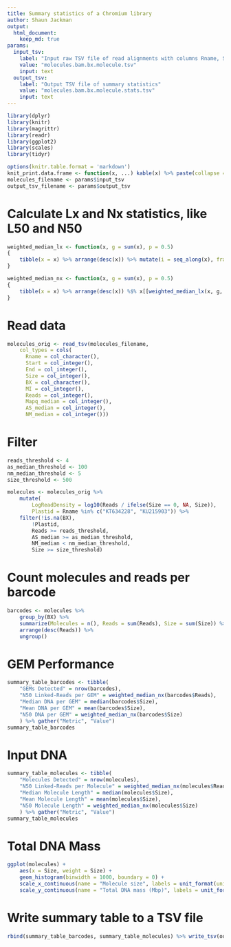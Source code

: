```yaml
---
title: Summary statistics of a Chromium library
author: Shaun Jackman
output:
  html_document:
    keep_md: true
params:
  input_tsv:
    label: "Input raw TSV file of read alignments with columns Rname, Start, End, Size, BX, MI, Reads, Mapq_median, AS_median, NM_median"
    value: "molecules.bam.bx.molecule.tsv"
    input: text
  output_tsv:
    label: "Output TSV file of summary statistics"
    value: "molecules.bam.bx.molecule.stats.tsv"
    input: text
---
```


```r
library(dplyr)
library(knitr)
library(magrittr)
library(readr)
library(ggplot2)
library(scales)
library(tidyr)

options(knitr.table.format = 'markdown')
knit_print.data.frame <- function(x, ...) kable(x) %>% paste(collapse = "\n") %>% asis_output
molecules_filename <- params$input_tsv
output_tsv_filename <- params$output_tsv
```

# Calculate Lx and Nx statistics, like L50 and N50
```r
weighted_median_lx <- function(x, g = sum(x), p = 0.5)
{
	tibble(x = x) %>% arrange(desc(x)) %>% mutate(i = seq_along(x), fraction = cumsum(x) / g) %>% filter(fraction >= p) %$% i[[1]]
}

weighted_median_nx <- function(x, g = sum(x), p = 0.5)
{
	tibble(x = x) %>% arrange(desc(x)) %$% x[[weighted_median_lx(x, g, p)]]
}
```

# Read data
```r
molecules_orig <- read_tsv(molecules_filename,
	col_types = cols(
	  Rname = col_character(),
	  Start = col_integer(),
	  End = col_integer(),
	  Size = col_integer(),
	  BX = col_character(),
	  MI = col_integer(),
	  Reads = col_integer(),
	  Mapq_median = col_integer(),
	  AS_median = col_integer(),
	  NM_median = col_integer()))
```

# Filter
```r
reads_threshold <- 4
as_median_threshold <- 100
nm_median_threshold <- 5
size_threshold <- 500

molecules <- molecules_orig %>%
	mutate(
		LogReadDensity = log10(Reads / ifelse(Size == 0, NA, Size)),
		Plastid = Rname %in% c("KT634228", "KU215903")) %>%
	filter(!is.na(BX),
		!Plastid,
		Reads >= reads_threshold,
		AS_median >= as_median_threshold,
		NM_median < nm_median_threshold,
		Size >= size_threshold)
```

# Count molecules and reads per barcode
```r
barcodes <- molecules %>%
	group_by(BX) %>%
	summarize(Molecules = n(), Reads = sum(Reads), Size = sum(Size)) %>%
	arrange(desc(Reads)) %>%
	ungroup()
```

# GEM Performance
```r
summary_table_barcodes <- tibble(
	"GEMs Detected" = nrow(barcodes),
	"N50 Linked-Reads per GEM" = weighted_median_nx(barcodes$Reads),
	"Median DNA per GEM" = median(barcodes$Size),
	"Mean DNA per GEM" = mean(barcodes$Size),
	"N50 DNA per GEM" = weighted_median_nx(barcodes$Size)
	) %>% gather("Metric", "Value")
summary_table_barcodes
```

# Input DNA
```r
summary_table_molecules <- tibble(
	"Molecules Detected" = nrow(molecules),
	"N50 Linked-Reads per Molecule" = weighted_median_nx(molecules$Reads),
	"Median Molecule Length" = median(molecules$Size),
	"Mean Molecule Length" = mean(molecules$Size),
	"N50 Molecule Length" = weighted_median_nx(molecules$Size)
	) %>% gather("Metric", "Value")
summary_table_molecules
```

# Total DNA Mass
```r
ggplot(molecules) +
	aes(x = Size, weight = Size) +
	geom_histogram(binwidth = 1000, boundary = 0) +
	scale_x_continuous(name = "Molecule size", labels = unit_format(unit = "kbp", scale = 1e-3)) +
	scale_y_continuous(name = "Total DNA mass (Mbp)", labels = unit_format(unit = "Mbp", scale = 1e-6))
```

# Write summary table to a TSV file
```r
rbind(summary_table_barcodes, summary_table_molecules) %>% write_tsv(output_tsv_filename)
```
